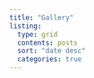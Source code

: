 ```yaml
---
title: "Gallery"  
listing:  
  type: grid 
  contents: posts
  sort: "date desc"    
  categories: true
---
```

